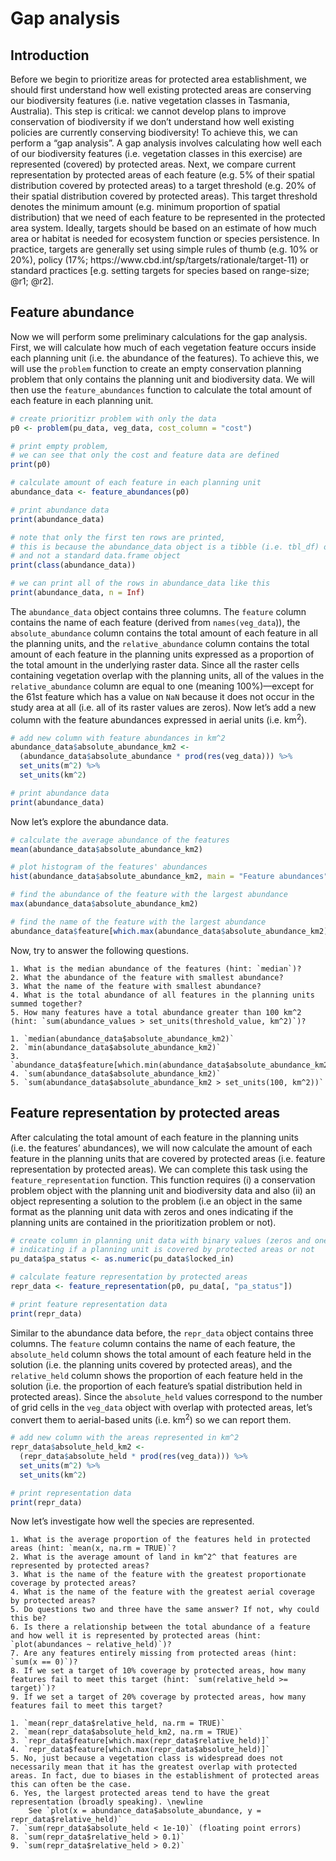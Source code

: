 # Gap analysis {#gap-analysis}

## Introduction

Before we begin to prioritize areas for protected area establishment, we should first understand how well existing protected areas are conserving our biodiversity features (i.e. native vegetation classes in Tasmania, Australia). This step is critical: we cannot develop plans to improve conservation of biodiversity if we don't understand how well existing policies are currently conserving biodiversity! To achieve this, we can perform a "gap analysis". A gap analysis involves calculating how well each of our biodiversity features (i.e. vegetation classes in this exercise) are represented (covered) by protected areas. Next, we compare current representation by protected areas of each feature (e.g. 5% of their spatial distribution covered by protected areas) to a target threshold (e.g. 20% of their spatial distribution covered by protected areas). This target threshold denotes the minimum amount (e.g. minimum proportion of spatial distribution) that we need of each feature to be represented in the protected area system. Ideally, targets should be based on an estimate of how much area or habitat is needed for ecosystem function or species persistence. In practice, targets are generally set using simple rules of thumb (e.g. 10% or 20%), policy (17%; https://www.cbd.int/sp/targets/rationale/target-11) or standard practices [e.g. setting targets for species based on range-size; @r1; @r2].

## Feature abundance

Now we will perform some preliminary calculations for the gap analysis. First, we will calculate how much of each vegetation feature occurs inside each planning unit (i.e. the abundance of the features). To achieve this, we will use the `problem` function to create an empty conservation planning problem that only contains the planning unit and biodiversity data. We will then use the `feature_abundances` function to calculate the total amount of each feature in each planning unit.

```r
# create prioritizr problem with only the data
p0 <- problem(pu_data, veg_data, cost_column = "cost")

# print empty problem,
# we can see that only the cost and feature data are defined
print(p0)

# calculate amount of each feature in each planning unit
abundance_data <- feature_abundances(p0)

# print abundance data
print(abundance_data)

# note that only the first ten rows are printed,
# this is because the abundance_data object is a tibble (i.e. tbl_df) object
# and not a standard data.frame object
print(class(abundance_data))

# we can print all of the rows in abundance_data like this
print(abundance_data, n = Inf)
```

The `abundance_data` object contains three columns. The `feature` column contains the name of each feature (derived from `names(veg_data`)), the `absolute_abundance` column contains the total amount of each feature in all the planning units, and the `relative_abundance` column contains the total amount of each feature in the planning units expressed as a proportion of the total amount in the underlying raster data. Since all the raster cells containing vegetation overlap with the planning units, all of the values in the `relative_abundance` column are equal to one (meaning 100%)---except for the 61st feature which has a value on `NaN` because it does not occur in the study area at all (i.e. all of its raster values are zeros). Now let's add a new column with the feature abundances expressed in aerial units (i.e. km^2^).

```r
# add new column with feature abundances in km^2
abundance_data$absolute_abundance_km2 <-
  (abundance_data$absolute_abundance * prod(res(veg_data))) %>%
  set_units(m^2) %>%
  set_units(km^2)

# print abundance data
print(abundance_data)
```

Now let's explore the abundance data.

```r
# calculate the average abundance of the features
mean(abundance_data$absolute_abundance_km2)

# plot histogram of the features' abundances
hist(abundance_data$absolute_abundance_km2, main = "Feature abundances")

# find the abundance of the feature with the largest abundance
max(abundance_data$absolute_abundance_km2)

# find the name of the feature with the largest abundance
abundance_data$feature[which.max(abundance_data$absolute_abundance_km2)]
```

Now, try to answer the following questions.

```block2
1. What is the median abundance of the features (hint: `median`)?
2. What the abundance of the feature with smallest abundance?
3. What the name of the feature with smallest abundance?
4. What is the total abundance of all features in the planning units summed together?
5. How many features have a total abundance greater than 100 km^2 (hint: `sum(abundance_values > set_units(threshold_value, km^2)`)?

```

```block2
1. `median(abundance_data$absolute_abundance_km2)`
2. `min(abundance_data$absolute_abundance_km2)`
3. `abundance_data$feature[which.min(abundance_data$absolute_abundance_km2)]`
4. `sum(abundance_data$absolute_abundance_km2)`
5. `sum(abundance_data$absolute_abundance_km2 > set_units(100, km^2))`

```

## Feature representation by protected areas

After calculating the total amount of each feature in the planning units (i.e. the features' abundances), we will now calculate the amount of each feature in the planning units that are covered by protected areas (i.e. feature representation by protected areas). We can complete this task using the `feature_representation` function. This function requires (i) a conservation problem object with the planning unit and biodiversity data and also (ii) an object representing a solution to the problem (i.e an object in the same format as the planning unit data with zeros and ones indicating if the planning units are contained in the prioritization problem or not).

```r
# create column in planning unit data with binary values (zeros and ones)
# indicating if a planning unit is covered by protected areas or not
pu_data$pa_status <- as.numeric(pu_data$locked_in)

# calculate feature representation by protected areas
repr_data <- feature_representation(p0, pu_data[, "pa_status"])

# print feature representation data
print(repr_data)
```

Similar to the abundance data before, the `repr_data` object contains three columns. The `feature` column contains the name of each feature, the `absolute_held` column shows the total amount of each feature held in the solution (i.e. the planning units covered by protected areas), and the `relative_held` column shows the proportion of each feature held in the solution (i.e. the proportion of each feature's spatial distribution held in protected areas). Since the `absolute_held` values correspond to the number of grid cells in the `veg_data` object with overlap with protected areas, let's convert them to aerial-based units (i.e. km^2^) so we can report them.

```r
# add new column with the areas represented in km^2
repr_data$absolute_held_km2 <-
  (repr_data$absolute_held * prod(res(veg_data))) %>%
  set_units(m^2) %>%
  set_units(km^2)

# print representation data
print(repr_data)
```

Now let's investigate how well the species are represented.

```block2
1. What is the average proportion of the features held in protected areas (hint: `mean(x, na.rm = TRUE)`?
2. What is the average amount of land in km^2^ that features are represented by protected areas?
3. What is the name of the feature with the greatest proportionate coverage by protected areas?
4. What is the name of the feature with the greatest aerial coverage by protected areas?
5. Do questions two and three have the same answer? If not, why could this be?
6. Is there a relationship between the total abundance of a feature and how well it is represented by protected areas (hint: `plot(abundances ~ relative_held)`)?
7. Are any features entirely missing from protected areas (hint: `sum(x == 0)`)?
8. If we set a target of 10% coverage by protected areas, how many features fail to meet this target (hint: `sum(relative_held >= target)`)?
9. If we set a target of 20% coverage by protected areas, how many features fail to meet this target?

```

```block2
1. `mean(repr_data$relative_held, na.rm = TRUE)`
2. `mean(repr_data$absolute_held_km2, na.rm = TRUE)`
3. `repr_data$feature[which.max(repr_data$relative_held)]`
4. `repr_data$feature[which.max(repr_data$absolute_held)]`
5. No, just because a vegetation class is widespread does not necessarily mean that it has the greatest overlap with protected areas. In fact, due to biases in the establishment of protected areas this can often be the case.
6. Yes, the largest protected areas tend to have the great representation (broadly speaking). \newline
    See `plot(x = abundance_data$absolute_abundance, y = repr_data$relative_held)`
7. `sum(repr_data$absolute_held < 1e-10)` (floating point errors)
8. `sum(repr_data$relative_held > 0.1)`
9. `sum(repr_data$relative_held > 0.2)`

```
